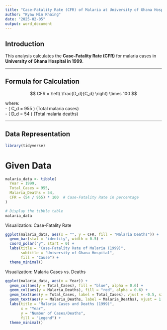 ```yaml
---
title: "Case-Fatality Rate (CFR) of Malaria at University of Ghana Hospital (1999)"
author: "Kyaw Min Khaing"
date: "2025-02-05"
output: word_document
---
```

## **Introduction**
This analysis calculates the **Case-Fatality Rate (CFR)** for malaria cases in **University of Ghana Hospital in 1999**.

---

## **Formula for Calculation**
$$
CFR = \left( \frac{D_d}{C_d} \right) \times 100
$$

where:  
- \( C_d = 955 \) (Total malaria cases)  
- \( D_d = 54 \) (Total malaria deaths)  

---

## **Data Representation**

```r
library(tidyverse)
```

# Given Data

```r
malaria_data <- tibble(
  Year = 1999,
  Total_Cases = 955,
  Malaria_Deaths = 54,
  CFR = (54 / 955) * 100  # Case-Fatality Rate in percentage
)

# Display the tibble table
malaria_data
```

Visualization: Case-Fatality Rate
```r
ggplot(malaria_data, aes(x = "", y = CFR, fill = "Malaria Deaths")) +
  geom_bar(stat = "identity", width = 0.5) +
  coord_polar("y", start = 0) +
  labs(title = "Case-Fatality Rate of Malaria (1999)",
       subtitle = "University of Ghana Hospital",
       fill = "Cause") +
  theme_minimal()
```
Visualization: Malaria Cases vs. Deaths
```r
ggplot(malaria_data, aes(x = Year)) +
  geom_col(aes(y = Total_Cases), fill = "blue", alpha = 0.6) +
  geom_col(aes(y = Malaria_Deaths), fill = "red", alpha = 0.6) +
  geom_text(aes(y = Total_Cases, label = Total_Cases), vjust = -0.5, size = 5) +
  geom_text(aes(y = Malaria_Deaths, label = Malaria_Deaths), vjust = 1.5, size = 5, color = "white") +
  labs(title = "Malaria Cases and Deaths (1999)",
       x = "Year",
       y = "Number of Cases/Deaths",
       fill = "Legend") +
  theme_minimal()
```

